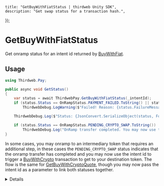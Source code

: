 
	title: "GetBuyWithFiatStatus | thirdweb Unity SDK",
	description: "Get swap status for a transaction hash.",
});

# GetBuyWithFiatStatus

Get onramp status for an intent id returned by [BuyWithFiat](/unity/pay/buywithfiat).

## Usage

```csharp
using Thirdweb.Pay;

public async void GetStatus()
{
	var status = await ThirdwebPay.GetBuyWithFiatStatus(_intentId);
	if (status.Status == OnRampStatus.PAYMENT_FAILED.ToString() || status.Status == OnRampStatus.ON_RAMP_TRANSFER_FAILED.ToString())
		ThirdwebDebug.LogWarning($"Failed! Reason: {status.FailureMessage}");

	ThirdwebDebug.Log($"Status: {JsonConvert.SerializeObject(status, Formatting.Indented)}");

	if (status.Status == OnRampStatus.PENDING_CRYPTO_SWAP.ToString())
		ThirdwebDebug.Log("OnRamp transfer completed. You may now use this intent id to trigger a BuyWithCrypto transaction and get to your destination token: " + _intentId);
}
```

In some cases, you may onramp to an intermediary token that requires an additional step, in these cases the `PENDING_CRYPTO_SWAP` status indicates that the onramp transfer has completed and you may now use the intent id to trigger a [BuyWithCrypto](/unity/pay/buywithcrypto) transaction to get to your destination token. The flow is the same for [GetBuyWithCryptoQuote](/unity/pay/getbuywithcryptoquote), though you may now pass the intent id as a parameter to link both statuses together.

<Details summary="Configuration">

#### Intent ID

`string`: The intent id of the onramp flow triggered by [BuyWithFiat](/unity/pay/buywithfiat).

### Return Value

A `BuyWithFiatStatusResult` object containing the following properties:

```csharp
string Status; // Status of the onramp flow
string SwapType; // Type of swap
string ToAddress; // Address to receive the tokens
OnRampQuote Quote; // OnRamp Quote details
TransactionDetails Source; // Source transaction details
string FailureMessage; // Failure message if any
```

</Details>
